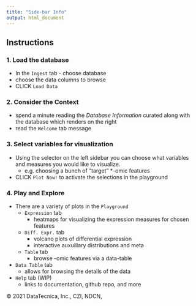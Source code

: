 ```yaml
---
title: "Side-bar Info"
output: html_document
---
```

## Instructions

### 1. Load the database 
* In the `Ingest` tab - choose database
* choose the data columns to browse
* CLICK `Load Data`

### 2. Consider the Context
* spend a minute reading the _Database Information_ curated along with the database which renders on the right
* read the `Welcome` tab message

  
### 3. Select variables for visualization
* Using the selector on the left sidebar you can choose what variables and measures you would like to visualize.  
  * e.g. choosing a bunch of "target" *-omic features 
* CLICK `Plot Now!` to activate the selections in the playground

### 4. Play and Explore

* There are a variety of plots in the `Playground`
  - `Expression` tab 
    * heatmaps for visualizing the expression measures for chosen features
  - `Diff. Expr.` tab 
    * volcano plots of differential expression 
    * interactive auxuillary distributions and meta 
  - `Table` tab
    * browse -omic features via a data-table
* `Data Table` tab
  - allows for browsing the details of the data

* `Help` tab (WIP)
  - links to documentation, github repo, and more

  
  
© 2021 DataTecnica, Inc., CZI, NDCN, 

